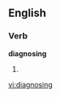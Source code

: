 
==English==

===Verb===
'''diagnosing'''

# {{present participle of|[[diagnose]]}}

[[vi:diagnosing]]